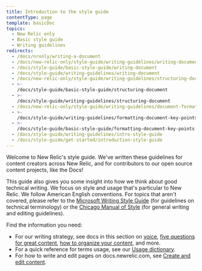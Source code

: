 ```yaml
---
title: Introduction to the style guide
contentType: page
template: basicDoc
topics:
  - New Relic only
  - Basic style guide
  - Writing guidelines
redirects:
  - /docs/nronly/writing-a-document
  - /docs/new-relic-only/style-guide/writing-guidelines/writing-document
  - /docs/style-guide/basic-style-guide/writing-document
  - /docs/style-guide/writing-guidelines/writing-document
  - /docs/new-relic-only/style-guide/writing-guidelines/structuring-document
  - >-
    /docs/style-guide/basic-style-guide/structuring-document
  - >-
    /docs/style-guide/writing-guidelines/structuring-document
  - /docs/new-relic-only/style-guide/writing-guidelines/document-formatting
  - >-
    /docs/style-guide/writing-guidelines/formatting-document-key-points
  - >-
    /docs/style-guide/basic-style-guide/formatting-document-key-points
  - /docs/style-guide/writing-guidelines/intro-style-guide
  - /docs/style-guide/get-started/introduction-style-guide
---
```


Welcome to New Relic's style guide. We've written these guidelines for content creators across New Relic, and for contributors to our open source content projects, like the Docs!

This guide also gives you some insight into how we think about good technical writing. We focus on style and usage that's particular to New Relic. We follow American English conventions. For topics that aren't covered, please refer to the [Microsoft Writing Style Guide](https://docs.microsoft.com/en-us/style-guide/welcome/) (for guidelines on technical terminology) or the [Chicago Manual of Style](https://www.chicagomanualofstyle.org/home.html) (for general writing and editing guidelines).

Find the information you need:

* For our writing strategy, see docs in this section on [voice](/docs/style-guide/writing-strategies/voice-strategies-docs-sound-new-relic/), [five questions for great content](/docs/style-guide/writing-strategies/five-questions-help-write-docs/), [how to organize your content](/docs/style-guide/writing-strategies/oranize-doc), and more.
* For a quick reference for terms usage, see our [Usage dictionary](/docs/style-guide/word-choice/usage-dictionary).
* For how to write and edit pages on docs.newrelic.com, see [Create and edit content](/docs/style-guide/writing-docs/processes-procedures/create-edit-content). 


